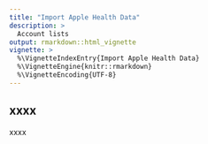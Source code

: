 ```yaml
---
title: "Import Apple Health Data"
description: >
  Account lists
output: rmarkdown::html_vignette
vignette: >
  %\VignetteIndexEntry{Import Apple Health Data}
  %\VignetteEngine{knitr::rmarkdown}
  %\VignetteEncoding{UTF-8}
---
```


## xxxx

xxxx